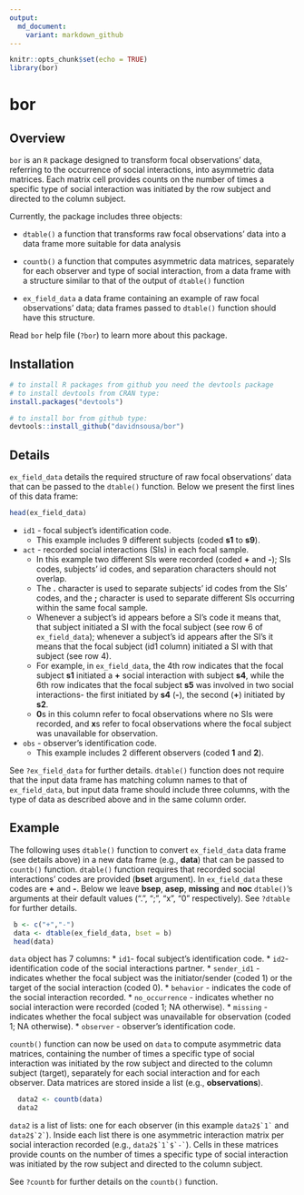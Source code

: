 ```yaml
---
output:
  md_document:
    variant: markdown_github
---
```


```r
knitr::opts_chunk$set(echo = TRUE)
library(bor)
```

# bor

## Overview

`bor`  is an `R` package designed to transform focal observations' data, referring to the occurrence of social interactions, into asymmetric data matrices. Each matrix cell provides counts on the number of times a specific type of social interaction was initiated by the row subject and directed to the column subject.

Currently, the package includes three objects:

* `dtable()` a function that transforms raw focal observations' data into a data frame
more suitable for data analysis

* `countb()` a function that computes asymmetric data matrices, separately for each observer and type of social interaction, from a data frame with a structure similar to that of the output of `dtable()` function

* `ex_field_data` a data frame containing an example of raw focal observations' data; data frames passed to `dtable()` function should have this structure.


Read `bor` help file (`?bor`) to learn more about this package.


## Installation

```r
# to install R packages from github you need the devtools package
# to install devtools from CRAN type:
install.packages("devtools")

# to install bor from github type:
devtools::install_github("davidnsousa/bor")
```

## Details

`ex_field_data` details the required structure of raw focal observations' data that can be passed to the `dtable()` function.
Below we present the first lines of this data frame:

``` r
head(ex_field_data)
```

* `id1` - focal subject's identification code.
  + This example includes 9 different subjects (coded **s1** to **s9**).

* `act` - recorded social interactions (SIs) in each focal sample.
  + In this example two different SIs were recorded (coded **+** and **-**); SIs codes, subjects' id codes, and separation characters should not overlap.
  + The **.** character is used to separate subjects' id codes from the SIs' codes, and the **;** character is used to separate different SIs occurring within the same focal sample.
  + Whenever a subject's id appears before a SI's code it means that, that subject initiated a SI with the focal subject (see row 6 of `ex_field_data`); whenever a subject's id appears after the SI's it means that the focal subject (id1 column) initiated a SI with that subject (see row 4).
  + For example, in `ex_field_data`, the 4th row indicates that the focal subject **s1** initiated a **+** social interaction with subject **s4**, while the 6th row indicates that the focal subject **s5** was involved in two social interactions- the first initiated by **s4** (**-**), the second (**+**) initiated by **s2**.
  + **0**s in this column refer to focal observations where no SIs were recorded, and **x**s refer to focal observations where the focal subject was unavailable for observation.

* `obs` - observer's identification code.
  + This example includes 2 different observers (coded **1** and **2**).

See `?ex_field_data` for further details.
`dtable()` function does not require that the input data frame has matching column names to that of `ex_field_data`, but input data frame should include three columns, with the type of data as described above and in the same column order.


## Example

The following uses `dtable()` function to convert `ex_field_data` data frame (see details above) in a new data frame (e.g., **data**) that can be passed to `countb()` function.
`dtable()` function requires that recorded social interactions' codes are provided (**bset** argument). In `ex_field_data` these codes are **+** and **-**.
Below we leave **bsep**, **asep**, **missing** and **noc**  `dtable()`'s arguments at their default values (".", ";", "x", "0" respectively). See `?dtable` for further details.

``` r
 b <- c("+","-")
 data <- dtable(ex_field_data, bset = b)
 head(data)
```

`data` object has 7 columns: 
* `id1`- focal subject's identification code.
* `id2`- identification code of the social interactions partner.
* `sender_id1` - indicates whether the focal subject was the initiator/sender (coded 1) or the target of the social interaction (coded 0).
* `behavior` - indicates the code of the social interaction recorded.
* `no_occurrence` - indicates whether no social interaction were recorded (coded 1; NA otherwise).
* `missing` - indicates whether the focal subject was unavailable for observation (coded 1; NA otherwise).
* `observer` - observer's identification code.

`countb()` function can now be used on `data` to compute asymmetric data matrices, containing the number of times a specific type of social interaction was initiated by the row subject and directed to the column subject (target), separately for each social interaction and for each observer. Data matrices are stored inside a list (e.g., **observations**).

``` r
  data2 <- countb(data)
  data2
```

`data2` is a list of lists: one for each observer (in this example ``data2$`1` `` and ``data2$`2` ``). Inside each list there is one asymmetric interaction matrix per social interaction recorded (e.g., ``data2$`1`$`-` ``). Cells in these matrices provide counts on the number of times a specific type of social interaction was initiated by the row subject and directed to the column subject.

See `?countb` for further details on the `countb()` function.
